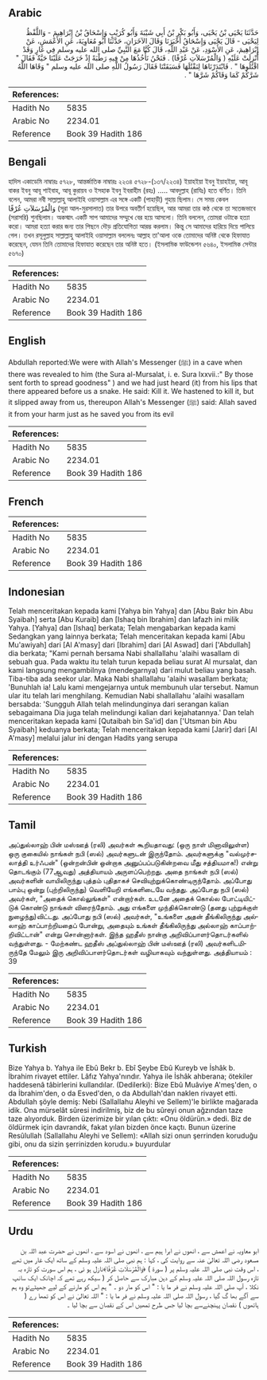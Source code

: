## Arabic


<div dir="rtl" lang="ar" style={{fontSize:'larger',backgroundColor:'#f8f9fa',padding:20}}>
حَدَّثَنَا يَحْيَى بْنُ يَحْيَى، وَأَبُو بَكْرِ بْنُ أَبِي شَيْبَةَ وَأَبُو كُرَيْبٍ وَإِسْحَاقُ بْنُ إِبْرَاهِيمَ - وَاللَّفْظُ لِيَحْيَى - قَالَ يَحْيَى وَإِسْحَاقُ أَخْبَرَنَا وَقَالَ الآخَرَانِ، حَدَّثَنَا أَبُو مُعَاوِيَةَ، عَنِ الأَعْمَشِ، عَنْ إِبْرَاهِيمَ، عَنِ الأَسْوَدِ، عَنْ عَبْدِ اللَّهِ، قَالَ كُنَّا مَعَ النَّبِيِّ صلى الله عليه وسلم فِي غَارٍ وَقَدْ أُنْزِلَتْ عَلَيْهِ ‏(‏ وَالْمُرْسَلاَتِ عُرْفًا‏)‏ ‏.‏ فَنَحْنُ نَأْخُذُهَا مِنْ فِيهِ رَطْبَةً إِذْ خَرَجَتْ عَلَيْنَا حَيَّةٌ فَقَالَ ‏"‏ اقْتُلُوهَا ‏"‏ ‏.‏ فَابْتَدَرْنَاهَا لِنَقْتُلَهَا فَسَبَقَتْنَا فَقَالَ رَسُولُ اللَّهِ صلى الله عليه وسلم ‏"‏ وَقَاهَا اللَّهُ شَرَّكُمْ كَمَا وَقَاكُمْ شَرَّهَا ‏"‏ ‏.‏
</div>
<div style={{backgroundColor:'#f8f9fa',padding:20, marginBottom: 10}}><table> <thead> <tr> <th>References:</th> <th></th> </tr> </thead> <tbody><tr><td>Hadith No</td><td>5835</td></tr><tr><td>Arabic No</td><td>2234.01</td></tr><tr><td>Reference</td><td>Book 39 Hadith 186</td></tr></tbody></table></div>

## Bengali


<div dir="ltr" lang="bn" style={{fontSize:'larger',backgroundColor:'#f8f9fa',padding:20}}>
হাদিস একাডেমি নাম্বারঃ ৫৭২৮, আন্তর্জাতিক নাম্বারঃ ২২৩৪ ৫৭২৮-(১৩৭/২২৩৪) ইয়াহইয়া ইবনু ইয়াহইয়া, আবূ বাকর ইবনু আবূ শাইবাহ, আবূ কুরায়ব ও ইসহাক ইবনু ইবরাহীম (রহঃ) ..… আবদুল্লাহ (রাযিঃ) হতে বৰ্ণিত। তিনি বলেন, আমরা নবী সাল্লাল্লাহু আলাইহি ওয়াসাল্লাম এর সঙ্গে একটি (পাহাড়ী) গুহায় ছিলাম। সে সময় কেবল وَالْمُرْسَلاَتِ عُرْفًا‏ (সূরা আল-মুরসালাত) তার উপরে অবতীর্ণ হয়েছিল, আর আমরা তার কণ্ঠ থেকে তা সতেজভাবে (সরাসরি) শুনছিলাম। অকস্মাৎ একটি সাপ আমাদের সম্মুখে বের হয়ে আসলো। তিনি বললেন, তোমরা ওটাকে হত্যা করো। আমরা হত্যা করার জন্য তার পিছনে দৌড় প্রতিযোগিতা আরম্ভ করলাম। কিন্তু সে আমাদের হারিয়ে দিয়ে পালিয়ে গেল। তখন রসূলুল্লাহ সাল্লাল্লাহু আলাইহি ওয়াসাল্লাম বললেনঃ আল্লাহ তা'আলা ওকে তোমাদের অনিষ্ট থেকে হিফাযাত করেছেন, যেমন তিনি তোমাদের হিফাযাত করেছেন তার অনিষ্ট হতে। (ইসলামিক ফাউন্ডেশন ৫৬৪০, ইসলামিক সেন্টার ৫৬৭০)
</div>
<div style={{backgroundColor:'#f8f9fa',padding:20, marginBottom: 10}}><table> <thead> <tr> <th>References:</th> <th></th> </tr> </thead> <tbody><tr><td>Hadith No</td><td>5835</td></tr><tr><td>Arabic No</td><td>2234.01</td></tr><tr><td>Reference</td><td>Book 39 Hadith 186</td></tr></tbody></table></div>

## English


<div dir="ltr" lang="en" style={{fontSize:'larger',backgroundColor:'#f8f9fa',padding:20}}>
Abdullah reported:We were with Allah's Messenger (ﷺ) in a cave when there was revealed to him (the Sura al-Mursalat, i. e. Sura lxxvii.:" By those sent forth to spread goodness" ) and we had just heard (it) from his lips that there appeared before us a snake. He said: Kill it. We hastened to kill it, but it slipped away from us, thereupon Allah's Messenger (ﷺ) said: Allah saved it from your harm just as he saved you from its evil
</div>
<div style={{backgroundColor:'#f8f9fa',padding:20, marginBottom: 10}}><table> <thead> <tr> <th>References:</th> <th></th> </tr> </thead> <tbody><tr><td>Hadith No</td><td>5835</td></tr><tr><td>Arabic No</td><td>2234.01</td></tr><tr><td>Reference</td><td>Book 39 Hadith 186</td></tr></tbody></table></div>

## French


<div dir="ltr" lang="fr" style={{fontSize:'larger',backgroundColor:'#f8f9fa',padding:20}}>

</div>
<div style={{backgroundColor:'#f8f9fa',padding:20, marginBottom: 10}}><table> <thead> <tr> <th>References:</th> <th></th> </tr> </thead> <tbody><tr><td>Hadith No</td><td>5835</td></tr><tr><td>Arabic No</td><td>2234.01</td></tr><tr><td>Reference</td><td>Book 39 Hadith 186</td></tr></tbody></table></div>

## Indonesian


<div dir="ltr" lang="id" style={{fontSize:'larger',backgroundColor:'#f8f9fa',padding:20}}>
Telah menceritakan kepada kami [Yahya bin Yahya] dan [Abu Bakr bin Abu Syaibah] serta [Abu Kuraib] dan [Ishaq bin Ibrahim] dan lafazh ini milik Yahya. [Yahya] dan [Ishaq] berkata; Telah mengabarkan kepada kami Sedangkan yang lainnya berkata; Telah menceritakan kepada kami [Abu Mu'awiyah] dari [Al A'masy] dari [Ibrahim] dari [Al Aswad] dari ['Abdullah] dia berkata; "Kami pernah bersama Nabi shallallahu 'alaihi wasallam di sebuah gua. Pada waktu itu telah turun kepada beliau surat Al mursalat, dan kami langsung mengambilnya (mendegarnya) dari mulut beliau yang basah. Tiba-tiba ada seekor ular. Maka Nabi shallallahu 'alaihi wasallam berkata; 'Bunuhlah ia! Lalu kami mengejarnya untuk membunuh ular tersebut. Namun ular itu telah lari menghilang. Kemudian Nabi shallallahu 'alaihi wasallam bersabda: 'Sungguh Allah telah melindunginya dari serangan kalian sebagaimana Dia juga telah melindungi kalian dari kejahatannya.' Dan telah menceritakan kepada kami [Qutaibah bin Sa'id] dan ['Utsman bin Abu Syaibah] keduanya berkata; Telah menceritakan kepada kami [Jarir] dari [Al A'masy] melalui jalur ini dengan Hadits yang serupa
</div>
<div style={{backgroundColor:'#f8f9fa',padding:20, marginBottom: 10}}><table> <thead> <tr> <th>References:</th> <th></th> </tr> </thead> <tbody><tr><td>Hadith No</td><td>5835</td></tr><tr><td>Arabic No</td><td>2234.01</td></tr><tr><td>Reference</td><td>Book 39 Hadith 186</td></tr></tbody></table></div>

## Tamil


<div dir="ltr" lang="ta" style={{fontSize:'larger',backgroundColor:'#f8f9fa',padding:20}}>
அப்துல்லாஹ் பின் மஸ்ஊத் (ரலி) அவர்கள் கூறியதாவது: (ஒரு நாள் மினாவிலுள்ள) ஒரு குகையில் நாங்கள் நபி (ஸல்) அவர்களுடன் இருந்தோம். அவர்களுக்கு "வல்முர்சலாத்தி உர்ஃபன்" (ஒன்றன்பின் ஒன்றாக அனுப்பப்படுகின்றவை மீது சத்தியமாக!) என்று தொடங்கும் (77ஆவது) அத்தியாயம் அருளப்பெற்றது. அதை நாங்கள் நபி (ஸல்) அவர்களின் வாயிலிருந்து புத்தம் புதிதாகச் செவியுற்றுக்கொண்டிருந்தோம். அப்போது பாம்பு ஒன்று (புற்றிலிருந்து) வெளியேறி எங்களிடையே வந்தது. அப்போது நபி (ஸல்) அவர்கள், "அதைக் கொல்லுங்கள்" என்றார்கள். உடனே அதைக் கொல்ல போட்டியிட்டுக் கொண்டு நாங்கள் விரைந்தோம். அது எங்களை முந்திக்கொண்டு (தனது புற்றுக்குள் நுழைந்து)விட்டது. அப்போது நபி (ஸல்) அவர்கள், "உங்களை அதன் தீங்கிலிருந்து அல்லாஹ் காப்பாற்றியதைப் போன்று, அதையும் உங்கள் தீங்கிலிருந்து அல்லாஹ் காப்பாற்றிவிட்டான்" என்று சொன்னார்கள். இந்த ஹதீஸ் நான்கு அறிவிப்பாளர்தொடர்களில் வந்துள்ளது. - மேற்கண்ட ஹதீஸ் அப்துல்லாஹ் பின் மஸ்ஊத் (ரலி) அவர்களிடமிருந்தே மேலும் இரு அறிவிப்பாளர்தொடர்கள் வழியாகவும் வந்துள்ளது. அத்தியாயம் : 39
</div>
<div style={{backgroundColor:'#f8f9fa',padding:20, marginBottom: 10}}><table> <thead> <tr> <th>References:</th> <th></th> </tr> </thead> <tbody><tr><td>Hadith No</td><td>5835</td></tr><tr><td>Arabic No</td><td>2234.01</td></tr><tr><td>Reference</td><td>Book 39 Hadith 186</td></tr></tbody></table></div>

## Turkish


<div dir="ltr" lang="tr" style={{fontSize:'larger',backgroundColor:'#f8f9fa',padding:20}}>
Bize Yahya b. Yahya ile Ebû Bekr b. Ebî Şeybe Ebû Kureyb ve İshâk b. İbrahim rivayet ettiler. Lâfız Yahya'nındır. Yahya ile İshâk ahberana; ötekiler haddesenâ tâbirlerini kullandılar. (Dedilerki): Bize Ebû Muâviye A'meş'den, o da İbrahim'den, o da Esved'den, o da Abdullah'dan naklen rivayet etti. Abdullah şöyle demiş: Nebi (Sallallahu Aleyhi ve Sellem)'le birlikte mağarada idik. Ona mürselât sûresi indirilmiş, biz de bu sûreyi onun ağzından taze taze alıyorduk. Birden üzerimize bir yılan çıktı: «Onu öldürün.» dedi. Biz de öldürmek için davrandık, fakat yılan bizden önce kaçtı. Bunun üzerine Resûlullah (Sallallahu Aleyhi ve Sellem): «Allah sizi onun şerrinden koruduğu gibi, onu da sizin şerrinizden korudu.» buyurdular
</div>
<div style={{backgroundColor:'#f8f9fa',padding:20, marginBottom: 10}}><table> <thead> <tr> <th>References:</th> <th></th> </tr> </thead> <tbody><tr><td>Hadith No</td><td>5835</td></tr><tr><td>Arabic No</td><td>2234.01</td></tr><tr><td>Reference</td><td>Book 39 Hadith 186</td></tr></tbody></table></div>

## Urdu


<div dir="rtl" lang="ur" style={{fontSize:'larger',backgroundColor:'#f8f9fa',padding:20}}>
ابو معاویہ نے اعمش سے ، انھوں نے ابرا ہیم سے ، انھوں نے اسود سے ، انھوں نے حضرت عبد اللہ بن مسعود رضی اللہ تعالیٰ عنہ سے روایت کی ، کہا : ہم نبی صلی اللہ علیہ وسلم کے ساتھ ایک غار میں تھے ، اس وقت نبی صلی اللہ علیہ وسلم پر ( سورۃ ) ﴿وَالْمُرْسَلَاتِ عُرْفًا﴾نازل ہو ئی ، ہم اس سورت کو تازہ بہ تازہ رسول اللہ صلی اللہ علیہ وسلم کے دہن مبارک سے حاصل کر ( سیکھ رہے تھے کہ اچانک ایک سانپ نکلا ، آپ صلی اللہ علیہ وسلم نے فر ما یا : " اس کو مار دو ۔ " ہم اس کو مارنے کے لیے جھپٹےتو وہ ہم سے آگے بھا گ گیا ، رسول اللہ صلی اللہ علیہ وسلم نے فر ما یا : " اللہ تعالیٰ نے اس کو تمھا رے ( ہاتھوں ) نقصان پہنچنےسے بچا لیا جس طرح تمھیں اس کے نقصان سے بچا لیا ۔
</div>
<div style={{backgroundColor:'#f8f9fa',padding:20, marginBottom: 10}}><table> <thead> <tr> <th>References:</th> <th></th> </tr> </thead> <tbody><tr><td>Hadith No</td><td>5835</td></tr><tr><td>Arabic No</td><td>2234.01</td></tr><tr><td>Reference</td><td>Book 39 Hadith 186</td></tr></tbody></table></div>